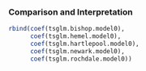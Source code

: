 ### Comparison and Interpretation

```r
rbind(coef(tsglm.bishop.model0),
      coef(tsglm.hemel.model0),
      coef(tsglm.hartlepool.model0),
      coef(tsglm.newark.model0),
      coef(tsglm.rochdale.model0))

```
